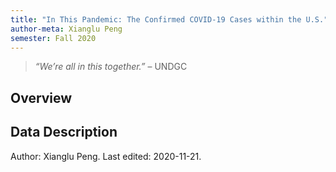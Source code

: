 ```yaml
---
title: "In This Pandemic: The Confirmed COVID-19 Cases within the U.S."
author-meta: Xianglu Peng
semester: Fall 2020
---
```


> *"We’re all in this together."* -- UNDGC

## Overview

## Data Description



<div class="credit-line">
Author: Xianglu Peng.
Last edited: 2020-11-21.
</div>
